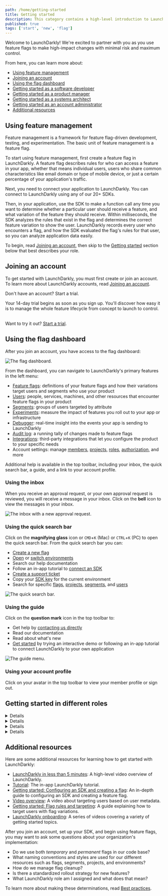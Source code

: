 ```yaml
---
path: /home/getting-started
title: Getting started
description: This category contains a high-level introduction to LaunchDarkly.
published: true
tags: ['start', 'new', 'flag']
---
```


Welcome to LaunchDarkly! We're excited to partner with you as you use feature flags to make high-impact changes with minimal risk and maximum control.

From here, you can learn more about:

* [Using feature management](#using-feature-management)
* [Joining an account](#joining-an-account)
* [Using the flag dashboard](#using-the-flag-dashboard)
* [Getting started as a software developer](#getting-started-as-a-software-developer)
* [Getting started as a product manager](#getting-started-as-a-product-manager)
* [Getting started as a systems architect](#getting-started-as-a-systems-architect)
* [Getting started as an account administrator](#getting-started-as-an-account-administrator)
* [Additional resources](#additional-resources)

## Using feature management

Feature management is a framework for feature flag-driven development, testing, and experimentation. The basic unit of feature management is a feature flag.

To start using feature management, first create a feature flag in LaunchDarkly. A feature flag describes rules for who can access a feature in your app, whether that means individual users, users who share common characteristics like email domain or type of mobile device, or just a certain percentage of your application's traffic.

Next, you need to connect your application to LaunchDarkly. You can connect to LaunchDarkly using any of our 20+ SDKs.

Then, in your application, use the SDK to make a function call any time you want to determine whether a particular user should receive a feature, and what variation of the feature they should receive. Within milliseconds, the SDK analyzes the rules that exist in the flag and determines the correct feature variation to show the user. LaunchDarkly records every user who encounters a flag, and how the SDK evaluated the flag's rules for that user, so you can analyze application data easily.

To begin, read [Joining an account](#joining-an-account), then skip to the [Getting started](#getting-started-in-different-roles) section below that best describes your role.

## Joining an account

To get started with LaunchDarkly, you must first create or join an account. To learn more about LaunchDarkly accounts, read [Joining an account](/home/getting-started/your-account).

<Callout intent="primary">
<CalloutTitle>Don't have an account? Start a trial.</CalloutTitle>
<CalloutDescription>

Your 14-day trial begins as soon as you sign up. You'll discover how easy it is to manage the whole feature lifecycle from concept to launch to control.<br/><br/>

Want to try it out? [Start a trial](https://launchdarkly.com/start-trial/).

</CalloutDescription>
</Callout>

## Using the flag dashboard

After you join an account, you have access to the flag dashboard:

![The flag dashboard.](launchdarkly-dashboard.png)

From the dashboard, you can navigate to LaunchDarkly's primary features in the left menu:

- [Feature flags](/home/flags): definitions of your feature flags and how their variations target users and segments who use your product
- [Users](/home/users): people, services, machines, and other resources that encounter feature flags in your product
- [Segments](/home/users/segments): groups of users targeted by attribute
- [Experiments](/home/about-experimentation): measure the impact of features you roll out to your app or infrastructure
- [Debugger](/home/flags/debugger): real-time insight into the events your app is sending to LaunchDarkly
- [Audit log](/home/flags/audit-log-history): a running tally of changes made to feature flags
- [Integrations](/integrations): third-party integrations that let you configure the product to your specific needs
- Account settings: manage [members](/home/members), [projects](/home/organize/projects), [roles](/home/members/built-in-roles), [authorization](/home/account-security), and more

Additional help is available in the top toolbar, including your inbox, the quick search bar, a guide, and a link to your account profile.

### Using the inbox

When you receive an approval request, or your own approval request is reviewed, you will receive a message in your inbox. Click on the **bell** icon to view the messages in your inbox.

![The inbox with a new approval request.](approvals-approval-request-notification.png)

### Using the quick search bar

Click on the **magnifying glass** icon or `CMD`+`K` (Mac) or `CTRL`+`K` (PC) to open the quick search bar. From the quick search bar you can:
- [Create a new flag](/home/getting-started/feature-flags)
- [Open](/home/organize/environments#opening-environments) or [switch environments](/home/organize/environments#switching-environments)
- Search our help documentation
- Follow an in-app tutorial to [connect an SDK](https://app.launchdarkly.com/get-started/connect-an-sdk)
- [Create a support ticket](https://support.launchdarkly.com/hc/en-us/requests/new)
- Copy your [SDK key](/sdk/concepts/client-side-server-side#keys) for the current environment
- Search for specific [flags](/home/flags), [projects](/home/organize/projects), [segments](/home/users/segments), and [users](/home/users)

![The quick search bar.](getting-started-search-bar.png)

### Using the guide

Click on the **question mark** icon in the top toolbar to:
- Get help by [contacting us directly](https://support.launchdarkly.com/)
- Read our documentation
- Read about what's new
- [Get started](https://app.launchdarkly.com/get-started) by trying an interactive demo or following an in-app tutorial to connect LaunchDarkly to your own application

![The guide menu.](getting-started-guide-menu.png)

### Using your account profile

Click on your avatar in the top toolbar to view your member profile or sign out.

## Getting started in different roles

<Details summary="Expand Getting started as a software developer">

### Getting started as a software developer

As a software developer, you're responsible for creating and implementing feature flags in code. You can use feature flags in any aspect of your application, from the customer-facing user interface (UI) to the backend.

First, you must set up a LaunchDarkly SDK to integrate LaunchDarkly with your code. To learn more, read [Setting up an SDK](/home/getting-started/setting-up). For information about how to choose an SDK, read [Client-side and server-side SDKs](/sdk/concepts/client-side-server-side). After you've set up a LaunchDarkly SDK, you can [create your first feature flag](/home/getting-started/feature-flags).

For a guided example of these steps, read [Getting started: Configuring an SDK and creating a flag](/guides/tutorials/sdk-flag). This tutorial explains how to set up an SDK and create a flag in LaunchDarkly. If you'd prefer something even quicker, try the in-app [tutorial](https://app.launchdarkly.com/get-started/connect-an-sdk).

Once you have a basic understanding of flags, you can work with others in your organization to determine how you want to target flag variations to users or segments. To learn more, read [Targeting users with flags](/home/flags/targeting-users).

As you add more flags, you can start organizing your flags across different environments. To learn more, read [Organizing your flags](/home/organize). This is also a good time to start thinking about managing the lifecycle of each flag. To learn more, read [Flags in your codebase](/home/code). You can also explore our integrations to help you make LaunchDarkly a seamless part of your workflow. Integrations let you configure the product, receive LaunchDarkly events, or use triggers to perform actions on feature flags from third-party tools. To learn more, read [Integrations](/integrations).

As a software developer, you may also be responsible for other engineering work related to feature management, including automatically toggling feature flags, building custom integrations, or exporting data to destinations outside of LaunchDarkly. You can perform these and other operations using the LaunchDarkly REST API. To learn more, read the tutorial [Using the LaunchDarkly REST API](/guides/tutorials/rest-api). For complete reference materials, read the [API documentation](https://apidocs.launchdarkly.com/).

For more ideas on what comes next, read [Additional resources](#additional-resources).

</Details>

<Details summary="Expand Getting started as a product manager">

### Getting started as a product manager

As a product manager or rollout manager, you are likely responsible for coordinating deployments and feature releases.

<Callout intent="info">
<CalloutTitle>Try an interactive demo</CalloutTitle>
<CalloutDescription>

If you haven't worked directly with feature flags before, LaunchDarkly has an example application you can play with. From the **Guide** menu, select [Get started](https://app.launchdarkly.com/get-started). Under "Try an interactive demo," click **Begin**.

</CalloutDescription>
</Callout>

First, learn how to [turn feature flags on and off](/home/getting-started/toggle). Then, start thinking about how you'd like to [target flag variations to users or segments](/home/flags).

As a product manager, you may also build and monitor experiments to understand the impact of features you roll out. Each experiment is a set of actions used to test a hypothesis. You can use feature flags to send flag variations to portions of your user base, and compare your users' different reactions. You can use this for A/B/n testing, acceptance testing, and stress testing. To learn more, read [About Experimentation](/home/about-experimentation).

For more ideas on what comes next, read [Additional resources](#additional-resources).

</Details>

<Details summary="Expand Getting started as a systems architect">

### Getting started as a systems architect

As a systems architect, you're responsible for designing services and processes for your organization's engineering team.

Now that your engineering team is using LaunchDarkly, you can make LaunchDarkly a seamless part of your workflow. Integrations let you configure the product, receive LaunchDarkly events, or use triggers to perform actions on feature flags from third-party tools. For example, LaunchDarkly integrates with various application performance management (APM) tools, with collaboration tools like Slack, with IDE connectors, with workflow management tools, and with several other productivity and management applications. To learn more, read [Integrations](/integrations).

To learn about common problems integrations can help solve, read [Integrations use cases](/guides/best-practices/integrations-use-cases). For best practices to help you succeed with LaunchDarkly on specific platforms, read our [platform-specific guides](/guides/platform-specific).

For more ideas on what comes next, read [Additional resources](#additional-resources).

</Details>

<Details summary="Expand Getting started as an account administrator">

### Getting started as an account administrator

As an account administrator, you are likely responsible for managing account members, monitoring billing and usage, and facilitating any integrations.

First, learn about how to [set up and manage account members](/home/members). Each member can have one of several built-in roles within LaunchDarkly, including Reader, Writer, or Admin. To learn more, read [LaunchDarkly's built-in roles](/home/members/built-in-roles). If you would like to set up more precise access control, you can configure custom roles for your members. To learn more, read [Custom roles](/home/members/custom-roles).

Next, make sure you understand the options for securing your account, including how to precisely manage which account members can perform certain actions and how to enable multi-factor authentication and single sign-on in your LaunchDarkly account. To learn more, read [Securing your account](/home/account-security).

If you are in a larger organization, you may also think about grouping your account members into [teams](/home/teams). Teams allow you to control permissions for groups of account members, rather than for individuals. Additionally, teams allow you to map permissions in LaunchDarkly to your organizational structure. For example, you can give mobile flag permissions to the mobile team and desktop flag permissions to the desktop team.

Once your account is set up and your organization has started using feature flags, you can use LaunchDarkly's data visualization tools to [understand your monthly billing metrics](/home/billing).

For more ideas on what comes next, read [Additional resources](#additional-resources).

</Details>

## Additional resources

Here are some additional resources for learning how to get started with LaunchDarkly:

* [LaunchDarkly in less than 5 minutes](https://fast.wistia.net/embed/channel/mli3h9o3nh?wchannelid=mli3h9o3nh&wmediaid=j627spzhzn): A high-level video overview of LaunchDarkly.
* [Tutorial](https://app.launchdarkly.com/get-started/connect-an-sdk): The in-app LaunchDarkly tutorial.
* [Getting started: Configuring an SDK and creating a flag](/guides/tutorials/sdk-flag): An in-depth guide to configuring an SDK and creating a feature flag.
* [Video overview](https://fast.wistia.net/embed/channel/mli3h9o3nh?wchannelid=mli3h9o3nh&wmediaid=c9x1gyt42d): A video about targeting users based on user metadata.
* [Getting started: Flag rules and targeting](/guides/tutorials/rules-and-targeting): A guide explaining how to target users with flag variations.
* [LaunchDarkly onboarding](https://launchdarkly.com/onboarding): A series of videos covering a variety of getting started topics.

After you join an account, set up your SDK, and begin using feature flags, you may want to ask some questions about your organization's implementation:

* Do we use both *temporary* and *permanent* flags in our code base?
* What naming conventions and styles are used for our different resources such as flags, segments, projects, and environments?
* How do we manage flag cleanup?
* Is there a standardized rollout strategy for new features?
* What LaunchDarkly role am I assigned and what does that mean?

To learn more about making these determinations, read [Best practices](/guides#best-practices).
